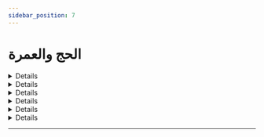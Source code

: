 ```yaml
---
sidebar_position: 7
---
```


# الحج والعمرة

<details>
< summary style={{fontWeight: "bold"}}>
حكم الاعتمار عن الميت الذي اعتمر من قبل 📃
</summary>

**سؤال:** بارك الله فيكم شفاكم الله وعافاكم يقول السائل والدي رحمه الله توفي وقد اعتمر وحج من قبل فهل يجوز لي أن أعتمر عنه؟

**جواب:** نعم إذا اعتمرت عن نفسك يجوز أن تعتمرعن أبيك الميت ولو كان اعتمر العمرة الواجبة. يدل لذلك أن النبي صلى الله عليه وسلم لما سمع الرجل يقول لبيك عن شبرمى. قال من شبرمى. فقال أخ لي او قريب لي. قال أ حججت عن نفسك؟ قال لا. قال حج عن نفسك ثم حج عن شبرمى. ولم يسأل عن شبرمى. هل كان حج أو لم يحج مع أنه يحتمل كما أن الرجل كان يحتمل انه حج ولذلك سأله أ حججت عن نفسك فإن شبرمى يحتمل أنه حج مع أبي بكر ثم مات فلم يستفصل النبي صلى الله عليه وسلم، فدل على أنه لا فرق بين أن يكون قد اعتمر أو حج سابقا أو لم يعتمر ولم يحج سابقا فلا حرج والحمد لله

<audio controls>
<source src="https://fatawaaudio.blob.core.windows.net/ruhayli/upload1527631700742/3.wav.acc"/>
</audio>

</details>

<details>
< summary style={{fontWeight: "bold"}}>
توضيح كيفية عمرة الصبي 📃
</summary>

**سؤال:** حفظكم الله يقول السائل نرجو أن توضح لنا شيئا من كيفية عمرة الصبي وهل يجب توجيهه إلى الكعبة إذا طفت به.

**جواب:** الصبي تصح منه العمرة مميزا كان أو غير مميز. ويجب أن يجرد من ملابسه كالكبير. ويعفى عن الحفاظ إذا كان من يستعمل الحفاظ. وليس فيها فدية. يلبس إزارا ورداء. فإذا كان مميزا فإنه عند الميقات يؤمر بالنية ويقال له نحن سنعتمر انو العمرة. والنية معناه أن يشعر أنه سيؤدي عمرة. يقال له عند الميقات نحن سنعتمر وانت معنا تعنتر، اجلس تعتمرفيستشعر هذا فيقع في قلبه هذه النية. وإن كان غير مميز فإنه ينوي عنه وليه. ينوي عنه العمرة. فإذا وصل مكة فإن كان الصبي غير مميز ولا زحام وحمله ابوه فإن الطواف يجزئ عن واحد منهما. ويجب أن يطوف للصبي طوافا مستقلا، بمعنى يطوف الاب لنفسه ثم يحمل صبيه ويجعل يساره إلى جهة الكعبة. ما يحمله كيفما اتفق. يجعل يسار الصبي إلى جهة الكعبة إما أن يحمله فوق كتفيه، أو يحمل بحيث يكون يسار الصبي إلى جهة الكعبة. ويطوف به طوافا.مستقلا. لأن الأصل عدم اجتماع النيتين في قلب واحد. وهنا الأب ينوي عن الصبي أيضا الطواف. أما في حال الزحام الشديد الذي يشق معه مشقة شديدة أن يطوف الأب طوافين فيعفى عن هذا فلو حمله يقع عن الإثنين إن شاء الله لأن الشرع ما جاء بالحرج وما جاء بالمشقة الزائدة، لكن الأفضل أن يدفعه ولا يحمله. يا إخوة إذا دفعه، فلا إشكال يضع في عربة ويدفع ما في إشكال، لكن الإشكال إذا حمله في حال ازحام يعفى عن هذا إن شاء الله. ويكفي طواف واحد. وإذا كان الصبي مميزا فإنه يكفي طواف واحد عنهما ولو حمله لأن الصبي يؤمر بالنية المميزوينوي. فإذا حمله فإنه يكفي عن الإثنين. هذا الذي يظهر لي في المسألة، والله أعلم.

<audio controls>
<source src="https://fatawaaudio.blob.core.windows.net/ruhayli/upload1527631700742/2.wav.acc"/>
</audio>

</details>

<details>
< summary style={{fontWeight: "bold"}}>
هل تشرع العمرة لشخص عليه دين؟ 📃
</summary>

**سؤال:** يقول السائل هل تشرع العمرة لشخص عليه دين ولم يستأذن صاحب الدين؟

**جواب:** العمرة ممن عليه دين. الدين بالنسبة للنسك إما أن يكون مؤجلا بأجل لم يحضر أو مقسطا. يعني اقترضت مالا على أن ترد بعد خمس سني. ما جاء أجله. أو مقسطا على أشهر. فهذا لا يمنع النسك، ولا يعارض النسك. وإما أن يكون حالا أو مطلقا. حال قد حل الأجل أو مطلقا لم تحدد أجلا. مثل ما يقول بعض الناس لأخيه يقول من عسرك إلى يسرك. متى أرد لك الدين من عسرك إلى يسرك؟ متى ما أيسرت رد الدين. فهذا إن كان الذهاب إلى النسك يمنع الوفاء الدين والبقاء.في البلد يؤدي إلى الوفاء بالدين. فلا يجوز أن يذهب إلى النسك، ولا يحتاج إلى استئذان. أما إن كان الذهاب إلى النسك لا يؤثر في سداد الدين. أنا عندي نقود أستطيع أن أعتمر وان أفي بالدين. يجوز أن أذهب والدين علي، لأن عندي وفاء. وكذلك إذا كان المال الذي سأذهب به إلى النسك لا يوفى به الدين ولو بقيت ما وفيت الدين. فلا حرج أيضا أن يذهب إلى النسك. اذا متى يمنع الدين النسك؟ اذا كان الدين حالا او مطلقا وكان الذهاب يعارض الوفاء بالدين هنا يقدم حق المخلوق على حق الخالق إلا إذا تنازل المخلوق. فقال المخلوق صاحب الدين خلاص أنا أؤجل الدين إلى سنتين اذهب للعمرة في هذه الحال لا بأس. ولعل في هذا الكفاية والله أعلم وصلى الله على نبينا وسلم.

<audio controls>
<source src="https://fatawaaudio.blob.core.windows.net/ruhayli/upload1527509523166/5.wav.acc"/>
</audio>

</details>

<details>
< summary style={{fontWeight: "bold"}}>
حكم من نام أثناء الطواف على العربة 📃
</summary>

**سؤال:** يقول السائل ما حكم من نام أثناء الطواف على العربة التي يدفعها غيره شوطا أو شوطين؟

**جواب:** إن نام نوما مستغرقا حتى ذهب شعوره بمن حوله فطوافه باطل. لأن النوم المستغرق ينقض الوضوء. والطهارة شرط لصحة الطواف. فيجب عليه أن يتوضأ وأن يعيد الطواف من أوله سواء حدث ذلك. كان قريبا أو ابتعد فإنه يجب عليه.أن يعود. ويأتي بالطواف وما بعده من العمرة حتى تكون عمرته صحيحة. أما إذا نام جالسا نوما خفيفا لا يذهب شعوره ولكن يخفف شعوره حتى أنه يسمع كلام الناس لكن إدراكه ضعف. فهو فويق النعاس ليس نعاسا فويق النعاس ودون النوم. هذا نوم خفيف. فهذا لا يضر طوافه ولو طال ولو أخذ شوطا كاملا ما دام انه لم يستغرق إنما هو نوم خفيف. هذا الراجح من أقوال العلماء. طبعا هذا يا إخوة بالنسبة للطواف. أما السعي فالسعي ما تشترط له الطهارة ما تشترط له الطهارة. لكن لا بد أن لا يستغرق النوم شوطا كاملا من أوله إلى آخره. لأن النائم لا فعل له. فإذا نام بعض الشوط واستيقظ بعض الشوط فسعيه صحيح نعم

<audio controls>
<source src="https://fatawaaudio.blob.core.windows.net/ruhayli/upload1527509523166/4.wav.acc"/>
</audio>

</details>

<details>
< summary style={{fontWeight: "bold"}}>
حكم بيع قرعة الحج 📃
</summary>

**سؤال:**  أثابكم الله يقول السائل إذا طلع اسمه رجل, رجل في قرعة الحج ثم أراد بيع ذلك بمبلغ مضاعف فهل يجزئه ذلك؟ أو يجوز له ذلك؟

**جواب:**  أما إذا كان لم يحج الفريضة فإنه لا يجوز له أن يقدم غيره على نفسه لا بعوض ولا بغير عوض ما دام أن اسمه قد خرج وهو قادر على الحج فإنه يجب عليه أن يحج. ولا يقدم غير حتى والده. فإنه لا إثارة في القرى بالواجبة المتعينة. أما إذا كان قد حج أو عرض له عارض يمنعه من الحج كمرض أو فقر أو غير ذلك. فهل يجوز له أن يبيع اسمه لغيره؟ الجواب: إذا كان في ذلك كذب فإنه لا يجوز. وإذا كان ذلك يخالف الأنظمة سواء في بلده هو أو في البلد المصدر للتأشيرة وهي السعودية. فإن هذا لا يجوز. أما وأنا لا أعرف الحال لو لم يكن هنالك كذب بل يتنازل من إسمه إلى اسم هذا ولا يخالف هذا الأنظمة فلا حرج في أن يأخذ عوضا على هذا.

<audio controls>
<source src="https://fatawaaudio.blob.core.windows.net/ruhayli/upload1526940431707.wav"/>
</audio>

</details>

<details>
< summary style={{fontWeight: "bold"}}>
حكم الاعتمار مرتين 📃
</summary>

**سؤال:** أثابكم الله يقول السائل خرجت من بلدي ونويت عمرة في شعبان وجلست في مكة يومين ثم أتيت المدينة فهل يشرع لي الاعتمار مرة أخرى.

**جواب:** نعم. ما دمت قد أتيت إلى المدينة لزيارة مسجد النبي صلى الله عليه وسلم. فلك أن تعود إلى مكة بعمرة عنك أو عن غيرك ممن يجوز أن تعتمر عنه. ولا حرج في هذا، نعم.

<audio controls>
<source src="https://fatawaaudio.blob.core.windows.net/ruhayli/upload1526941101360.wav"/>
</audio>

</details>

---